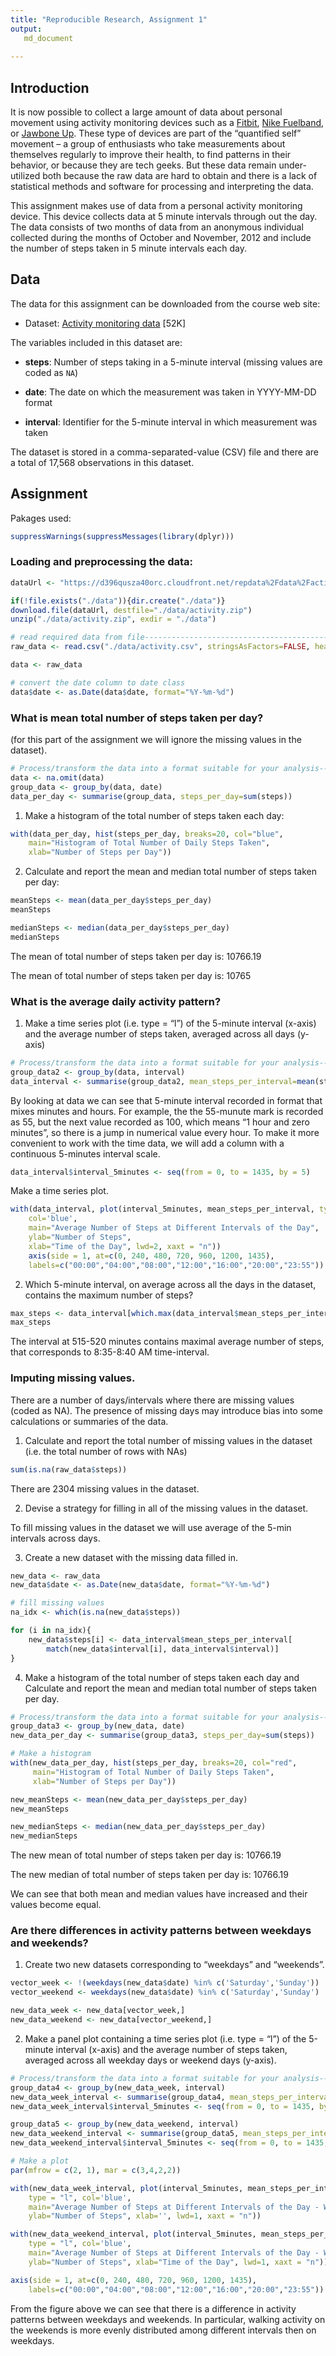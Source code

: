 ```yaml
---
title: "Reproducible Research, Assignment 1"
output:
   md_document
       
---
```

## Introduction

It is now possible to collect a large amount of data about personal
movement using activity monitoring devices such as a
[Fitbit](http://www.fitbit.com), [Nike
Fuelband](http://www.nike.com/us/en_us/c/nikeplus-fuelband), or
[Jawbone Up](https://jawbone.com/up). These type of devices are part of
the "quantified self" movement -- a group of enthusiasts who take
measurements about themselves regularly to improve their health, to
find patterns in their behavior, or because they are tech geeks. But
these data remain under-utilized both because the raw data are hard to
obtain and there is a lack of statistical methods and software for
processing and interpreting the data.

This assignment makes use of data from a personal activity monitoring
device. This device collects data at 5 minute intervals through out the
day. The data consists of two months of data from an anonymous
individual collected during the months of October and November, 2012
and include the number of steps taken in 5 minute intervals each day.

## Data

The data for this assignment can be downloaded from the course web
site:

* Dataset: [Activity monitoring data](https://d396qusza40orc.cloudfront.net/repdata%2Fdata%2Factivity.zip) [52K]

The variables included in this dataset are:

* **steps**: Number of steps taking in a 5-minute interval (missing
    values are coded as `NA`)

* **date**: The date on which the measurement was taken in YYYY-MM-DD
    format

* **interval**: Identifier for the 5-minute interval in which
    measurement was taken


The dataset is stored in a comma-separated-value (CSV) file and there
are a total of 17,568 observations in this
dataset.


## Assignment

Pakages used:
```r
suppressWarnings(suppressMessages(library(dplyr)))
```

### Loading and preprocessing the data:
```r
dataUrl <- "https://d396qusza40orc.cloudfront.net/repdata%2Fdata%2Factivity.zip"

if(!file.exists("./data")){dir.create("./data")}
download.file(dataUrl, destfile="./data/activity.zip")
unzip("./data/activity.zip", exdir = "./data")

# read required data from file--------------------------------------------------
raw_data <- read.csv("./data/activity.csv", stringsAsFactors=FALSE, header=TRUE)

data <- raw_data

# convert the date column to date class
data$date <- as.Date(data$date, format="%Y-%m-%d")
```

### What is mean total number of steps taken per day?
(for this part of the assignment we will ignore the missing values in the dataset).
```r
# Process/transform the data into a format suitable for your analysis-----------
data <- na.omit(data)
group_data <- group_by(data, date)
data_per_day <- summarise(group_data, steps_per_day=sum(steps))
```

1) Make a histogram of the total number of steps taken each day:
```r
with(data_per_day, hist(steps_per_day, breaks=20, col="blue", 
    main="Histogram of Total Number of Daily Steps Taken", 
    xlab="Number of Steps per Day"))
```

2) Calculate and report the mean and median total number of steps taken per day:
```r
meanSteps <- mean(data_per_day$steps_per_day)
meanSteps

medianSteps <- median(data_per_day$steps_per_day)
medianSteps
```

The mean of total number of steps taken per day is: 10766.19

The mean of total number of steps taken per day is: 10765

### What is the average daily activity pattern?

1) Make a time series plot (i.e. type = "l") of the 5-minute interval (x-axis) 
and the average number of steps taken, averaged across all days (y-axis)
```r
# Process/transform the data into a format suitable for your analysis-----------
group_data2 <- group_by(data, interval)
data_interval <- summarise(group_data2, mean_steps_per_interval=mean(steps))
```
By looking at data we can see that 5-minute interval recorded in format that 
mixes minutes and hours. For example, the the 55-munute mark is recorded as 55, 
but the next value recorded as 100, which means "1 hour and zero minutes", 
so there is a jump in numerical value every hour.
To make it more convenient to work with the time data, we will add a column with
a continuous 5-minutes interval scale.
```r
data_interval$interval_5minutes <- seq(from = 0, to = 1435, by = 5)
```
Make a time series plot.
```r
with(data_interval, plot(interval_5minutes, mean_steps_per_interval, type = "l", 
    col='blue',
    main="Average Number of Steps at Different Intervals of the Day", 
    ylab="Number of Steps", 
    xlab="Time of the Day", lwd=2, xaxt = "n"))
    axis(side = 1, at=c(0, 240, 480, 720, 960, 1200, 1435),
    labels=c("00:00","04:00","08:00","12:00","16:00","20:00","23:55"))

```

2) Which 5-minute interval, on average across all the days in the dataset, 
contains the maximum number of steps?
```r
max_steps <- data_interval[which.max(data_interval$mean_steps_per_interval),]$interval_5minutes
max_steps
```
The interval at 515-520 minutes contains maximal average number of steps, 
that corresponds to 8:35-8:40 AM time-interval.

### Imputing missing values.
There are a number of days/intervals where there are missing values (coded as NA). 
The presence of missing days may introduce bias into some calculations 
or summaries of the data.

1) Calculate and report the total number of missing values in the dataset 
(i.e. the total number of rows with NAs)
```r
sum(is.na(raw_data$steps))
```

There are 2304 missing values in the dataset.

2) Devise a strategy for filling in all of the missing values in the dataset. 

To fill missing values in the dataset we will use average of the 5-min intervals 
across days.

3) Create a new dataset with the missing data filled in.
```r
new_data <- raw_data
new_data$date <- as.Date(new_data$date, format="%Y-%m-%d")

# fill missing values
na_idx <- which(is.na(new_data$steps))

for (i in na_idx){
    new_data$steps[i] <- data_interval$mean_steps_per_interval[
        match(new_data$interval[i], data_interval$interval)]
}
```

4) Make a histogram of the total number of steps taken each day 
and Calculate and report the mean and median total number of steps taken per day.
```r
# Process/transform the data into a format suitable for your analysis-----------
group_data3 <- group_by(new_data, date)
new_data_per_day <- summarise(group_data3, steps_per_day=sum(steps))

# Make a histogram
with(new_data_per_day, hist(steps_per_day, breaks=20, col="red",
     main="Histogram of Total Number of Daily Steps Taken", 
     xlab="Number of Steps per Day"))
```
```r
new_meanSteps <- mean(new_data_per_day$steps_per_day)
new_meanSteps

new_medianSteps <- median(new_data_per_day$steps_per_day)
new_medianSteps
```
The new mean of total number of steps taken per day is: 10766.19

The new median of total number of steps taken per day is: 10766.19

We can see that both mean and median values have increased and their values
become equal.

### Are there differences in activity patterns between weekdays and weekends?

1) Create two new datasets corresponding to "weekdays" and "weekends".
```r
vector_week <- !(weekdays(new_data$date) %in% c('Saturday','Sunday'))
vector_weekend <- weekdays(new_data$date) %in% c('Saturday','Sunday')

new_data_week <- new_data[vector_week,]
new_data_weekend <- new_data[vector_weekend,]
```

2) Make a panel plot containing a time series plot (i.e. type = "l") of the 
5-minute interval (x-axis) and the average number of steps taken, 
averaged across all weekday days or weekend days (y-axis).

```r
# Process/transform the data into a format suitable for your analysis-----------
group_data4 <- group_by(new_data_week, interval)
new_data_week_interval <- summarise(group_data4, mean_steps_per_interval=mean(steps))
new_data_week_interval$interval_5minutes <- seq(from = 0, to = 1435, by = 5)

group_data5 <- group_by(new_data_weekend, interval)
new_data_weekend_interval <- summarise(group_data5, mean_steps_per_interval=mean(steps))
new_data_weekend_interval$interval_5minutes <- seq(from = 0, to = 1435, by = 5)
```
```r
# Make a plot
par(mfrow = c(2, 1), mar = c(3,4,2,2))

with(new_data_week_interval, plot(interval_5minutes, mean_steps_per_interval, 
    type = "l", col='blue',
    main="Average Number of Steps at Different Intervals of the Day - Weekdays", 
    ylab="Number of Steps", xlab='', lwd=1, xaxt = "n"))

with(new_data_weekend_interval, plot(interval_5minutes, mean_steps_per_interval, 
    type = "l", col='blue',
    main="Average Number of Steps at Different Intervals of the Day - Weekend", 
    ylab="Number of Steps", xlab="Time of the Day", lwd=1, xaxt = "n"))

axis(side = 1, at=c(0, 240, 480, 720, 960, 1200, 1435),
    labels=c("00:00","04:00","08:00","12:00","16:00","20:00","23:55"))
```

From the figure above we can see that there is a difference in activity patterns 
between weekdays and weekends. In particular, walking activity on the weekends 
is more evenly distributed among different intervals then on weekdays. 










